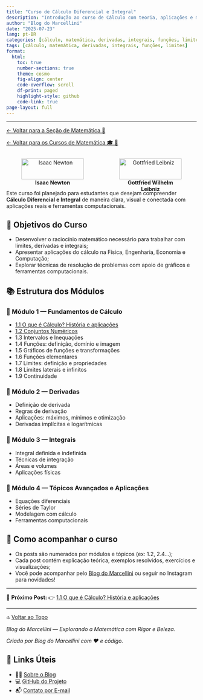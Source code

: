 ```yaml
---
title: "Curso de Cálculo Diferencial e Integral"
description: "Introdução ao curso de Cálculo com teoria, aplicações e muitos exemplos resolvidos."
author: "Blog do Marcellini"
date: "2025-07-23"
lang: pt-BR
categories: [cálculo, matemática, derivadas, integrais, funções, limites]
tags: [cálculo, matemática, derivadas, integrais, funções, limites]
format:
  html:
    toc: true
    number-sections: true
    theme: cosmo
    fig-align: center
    code-overflow: scroll
    df-print: paged
    highlight-style: github
    code-link: true
page-layout: full
---
```

---

[← Voltar para a Seção de Matemática 🧮](../../../matematica/index.qmd)

[← Voltar para os Cursos de Matemática 🎓 🧮](../index.qmd)

<div style="display: flex; gap: 1em; justify-content: center;">
  <figure style="width: 45%; text-align: center;">
    <img src="images/500px-GodfreyKneller-IsaacNewton-1689.jpeg" alt="Isaac Newton" style="width: 100%;">
    <figcaption><strong>Isaac Newton</strong></figcaption>
  </figure>
  <figure style="width: 45%; text-align: center;">
    <img src="images/Gottfried_Wilhelm_von_Leibniz.jpeg" alt="Gottfried Leibniz" style="width: 100%;">
    <figcaption><strong>Gottfried Wilhelm Leibniz</strong></figcaption>
  </figure>
</div>

::: {.callout-note title="🧮 Bem-vindo ao Curso de Cálculo!"}
Este curso foi planejado para estudantes que desejam compreender **Cálculo Diferencial e Integral** de maneira clara, visual e conectada com aplicações reais e ferramentas computacionais.
:::

## 📘 Objetivos do Curso

- Desenvolver o raciocínio matemático necessário para trabalhar com limites, derivadas e integrais;
- Apresentar aplicações do cálculo na Física, Engenharia, Economia e Computação;
- Explorar técnicas de resolução de problemas com apoio de gráficos e ferramentas computacionais.

## 📚 Estrutura dos Módulos

### 🔹 Módulo 1 — Fundamentos de Cálculo
- [1.1 O que é Cálculo? História e aplicações](modulo-1/1.1-introducao.qmd)
- [1.2 Conjuntos Numéricos](modulo-1/1.2-conjuntos.qmd)
- 1.3 Intervalos e Inequações
- 1.4 Funções: definição, domínio e imagem
- 1.5 Gráficos de funções e transformações
- 1.6 Funções elementares
- 1.7 Limites: definição e propriedades
- 1.8 Limites laterais e infinitos
- 1.9 Continuidade

### 🔹 Módulo 2 — Derivadas
- Definição de derivada
- Regras de derivação
- Aplicações: máximos, mínimos e otimização
- Derivadas implícitas e logarítmicas

### 🔹 Módulo 3 — Integrais
- Integral definida e indefinida
- Técnicas de integração
- Áreas e volumes
- Aplicações físicas

### 🔹 Módulo 4 — Tópicos Avançados e Aplicações
- Equações diferenciais
- Séries de Taylor
- Modelagem com cálculo
- Ferramentas computacionais

## 🚀 Como acompanhar o curso

- Os posts são numerados por módulos e tópicos (ex: 1.2, 2.4...);
- Cada post contém explicação teórica, exemplos resolvidos, exercícios e visualizações;
- Você pode acompanhar pelo [Blog do Marcellini](https://blogdomarcellini.com.br) ou seguir no Instagram para novidades!

---

🎯 **Próximo Post:** 👉 [1.1 O que é Cálculo? História e aplicações](modulo-1/1.1-introducao.qmd)

---

🔝 [Voltar ao Topo](index.qmd)

*Blog do Marcellini — Explorando a Matemática com Rigor e Beleza.*

:::{.callout-note}
*Criado por Blog do Marcellini com ❤️ e código.*
:::

## 🔗 Links Úteis

- 🧑‍🏫 [Sobre o Blog](/posts/pessoal/sobre-o-blog.qmd)
- 💻 <a href="https://github.com/marcellini-celso/blog-marcellini-V2.git" target="_blank">GitHub do Projeto</a>
- 📬 [Contato por E-mail](mailto:prof.marcellini@gmail.com)


